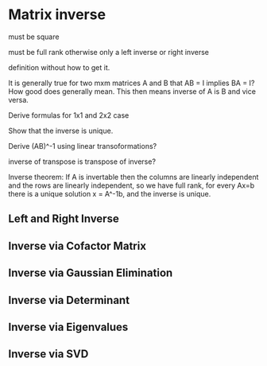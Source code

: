 
# Matrix inverse

must be square

must be full rank otherwise only a left inverse or right inverse

definition without how to get it.

It is generally true for two mxm matrices A and B that AB = I implies BA = I? How good does generally mean. This then means inverse of A is B and vice versa.

Derive formulas for 1x1 and 2x2 case

Show that the inverse is unique.

Derive (AB)^-1 using linear transoformations?

inverse of transpose is transpose of inverse?

Inverse theorem: If A is invertable then the columns are linearly independent and the rows are linearly independent, so we have full rank, for every Ax=b there is a unique solution x = A^-1b, and the inverse is unique.

## Left and Right Inverse

## Inverse via Cofactor Matrix

## Inverse via Gaussian Elimination

## Inverse via Determinant

## Inverse via Eigenvalues

## Inverse via SVD